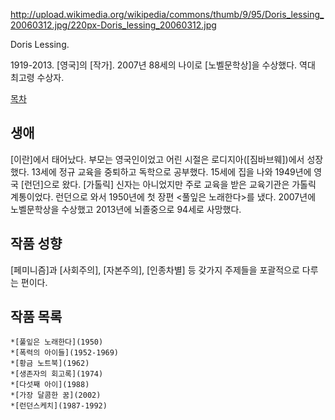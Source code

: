 http://upload.wikimedia.org/wikipedia/commons/thumb/9/95/Doris_lessing_20060312.jpg/220px-Doris_lessing_20060312.jpg

Doris Lessing.

1919-2013. [영국]의 [작가]. 2007년 88세의 나이로 [노벨문학상]을 수상했다. 역대 최고령 수상자.

[[목차]]
== 생애 ==
[이란]에서 태어났다. 부모는 영국인이었고 어린 시절은 로디지아([짐바브웨])에서 성장했다. 13세에 정규 교육을 중퇴하고 독학으로 공부했다. 15세에 집을 나와 1949년에 영국 [런던]으로 왔다. [가톨릭] 신자는 아니었지만 주로 교육을 받은 교육기관은 가톨릭 계통이었다. 런던으로 와서 1950년에 첫 장편 <풀잎은 노래한다>를 냈다. 2007년에 노벨문학상을 수상했고 2013년에 뇌졸중으로 94세로 사망했다.
== 작품 성향 ==
[페미니즘]과 [사회주의], [자본주의], [인종차별] 등 갖가지 주제들을 포괄적으로 다루는 편이다.
== 작품 목록 ==
 *[풀잎은 노래한다](1950)
 *[폭력의 아이들](1952-1969)
 *[황금 노트북](1962)
 *[생존자의 회고록](1974)
 *[다섯째 아이](1988)
 *[가장 달콤한 꿈](2002)
 *[런던스케치](1987-1992)
